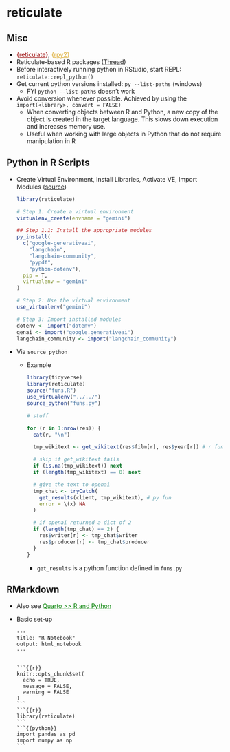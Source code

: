 # reticulate {#sec-py-retic .unnumbered}

## Misc {#sec-py-retic-misc .unnumbered}

-   [{]{style="color: #990000"}[reticulate](https://rstudio.github.io/reticulate/){style="color: #990000"}[}]{style="color: #990000"}, [{]{style="color: goldenrod"}[rpy2](https://rpy2.github.io/){style="color: goldenrod"}[}]{style="color: goldenrod"}
-   Reticulate-based R packages ([Thread](https://fosstodon.org/@atsyplenkov/113241576815835929))
-   Before interactively running python in RStudio, start REPL: `reticulate::repl_python()`
-   Get current python versions installed: `py --list-paths` (windows)
    -   FYI `python --list-paths` doesn't work
-   Avoid conversion whenever possible. Achieved by using the `import(<library>, convert = FALSE)`
    -   When converting objects between R and Python, a new copy of the object is created in the target language. This slows down execution and increases memory use.
    -   Useful when working with large objects in Python that do not require manipulation in R

## Python in R Scripts {#sec-py-retic-pynr .unnumbered}

-   Create Virtual Environment, Install Libraries, Activate VE, Import Modules ([source](https://www.r-bloggers.com/2024/08/gemini-1-5-flash-better-than-rag-lets-check-it-out-in-r/))

    ``` r
    library(reticulate)

    # Step 1: Create a virtual environment 
    virtualenv_create(envname = "gemini")

    ## Step 1.1: Install the appropriate modules
    py_install(
      c("google-generativeai",
        "langchain",
        "langchain-community",
        "pypdf",
        "python-dotenv"), 
      pip = T, 
      virtualenv = "gemini"
    )

    # Step 2: Use the virtual environment
    use_virtualenv("gemini")

    # Step 3: Import installed modules
    dotenv <- import("dotenv")
    genai <- import("google.generativeai")
    langchain_community <- import("langchain_community")
    ```

-   Via `source_python`

    -   [Example]{.ribbon-highlight}

        ``` r
        library(tidyverse)
        library(reticulate)
        source("funs.R")
        use_virtualenv("../../")
        source_python("funs.py")

        # stuff

        for (r in 1:nrow(res)) {
          cat(r, "\n")

          tmp_wikitext <- get_wikitext(res$film[r], res$year[r]) # r fun

          # skip if get_wikitext fails
          if (is.na(tmp_wikitext)) next
          if (length(tmp_wikitext) == 0) next

          # give the text to openai
          tmp_chat <- tryCatch(
            get_results(client, tmp_wikitext), # py fun
            error = \(x) NA
          )

          # if openai returned a dict of 2
          if (length(tmp_chat) == 2) {
            res$writer[r] <- tmp_chat$writer
            res$producer[r] <- tmp_chat$producer
          }
        }
        ```

        -   `get_results` is a python function defined in `funs.py`

## RMarkdown {#sec-py-retic-rmark .unnumbered}

-   Also see [Quarto \>\> R and Python](quarto-rmarkdown.qmd#r-and-python){style="color: green"}

-   Basic set-up

    ````         
    ---
    title: "R Notebook"
    output: html_notebook
    ---


    ```{{r}}
    knitr::opts_chunk$set(
      echo = TRUE,
      message = FALSE,
      warning = FALSE
    )
    ```
    ```{{r}}
    library(reticulate) 
    ```
    ```{{python}}
    import pandas as pd 
    import numpy as np
    ```
    ````
